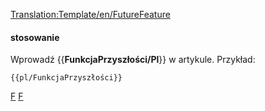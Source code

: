 [[Translation:Template/en/FutureFeature]]
<noinclude>

</noinclude>
{{en/ambox| type  = notice
| image = Current event.png
| text  = <strong>W budowie</strong><br>Ta funkcja jest obecnie w '''w fazie rozwoju''', i nie jest obecnie dostępna w stabilnej wersji OpenTTD ani w [[pl/Nocne budowania|nocnym budowaniu]].
}}<noinclude>

==== stosowanie====
Wprowadź <nowiki>{{</nowiki>'''FunkcjaPrzyszłości/Pl'''<nowiki>}}</nowiki> w artykule. Przykład:
<pre>{{pl/FunkcjaPrzyszłości}}</pre>

<!--[[Category:Templates|F]][[Category:Message boxes|F]]--> [[Category:pl/Szablony|F]][[Category:pl/InfoBox|F]]</noinclude>